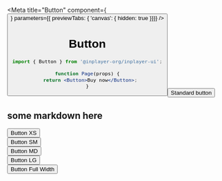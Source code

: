 
<Meta title="Button" component={<Button />} parameters={{ previewTabs: { 'canvas': { hidden: true }}}} />

# Button

```jsx
import { Button } from '@inplayer-org/inplayer-ui';

function Page(props) {
  return <Button>Buy now</Button>;
}

```
<Preview withSource="open">
  <Story name="standard">
    <div>
        <Button>Standard button</Button>
      </div>
  </Story>
</Preview>

## some markdown here
<Preview withSource="open">
  <Story name="size">
      <div>
        <Button sizeType="xs">Button XS</Button> <br />
        <Button sizeType="sm">Button SM</Button> <br />
        <Button sizeType="md">Button MD</Button> <br />
        <Button sizeType="lg">Button LG</Button> <br />
        <Button fullWidth>Button Full Width</Button> <br />
      </div>
  </Story>
</Preview>